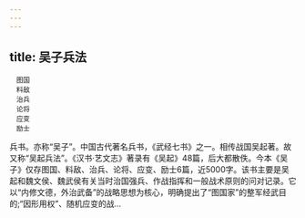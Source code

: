 ```yaml
---
---
---
```

title: 吴子兵法
---


```
　图国
　料敌
　治兵
　论将
　应变
　励士
```


兵书。亦称“吴子”。中国古代著名兵书，《武经七书》之一。相传战国吴起著。故又称“吴起兵法”。《汉书·艺文志》著录有《吴起》48篇，后大都散佚。今本《吴子》仅存图国、料敌、治兵、论将、应变、励士6篇，近5000字。该书主要是吴起和魏文侯、魏武侯有关当时治国强兵、作战指挥和一般战术原则的问对记录。它以“内修文德，外治武备”的战略思想为核心，明确提出了“图国家”的整军经武目的;“因形用权”、随机应变的战...
